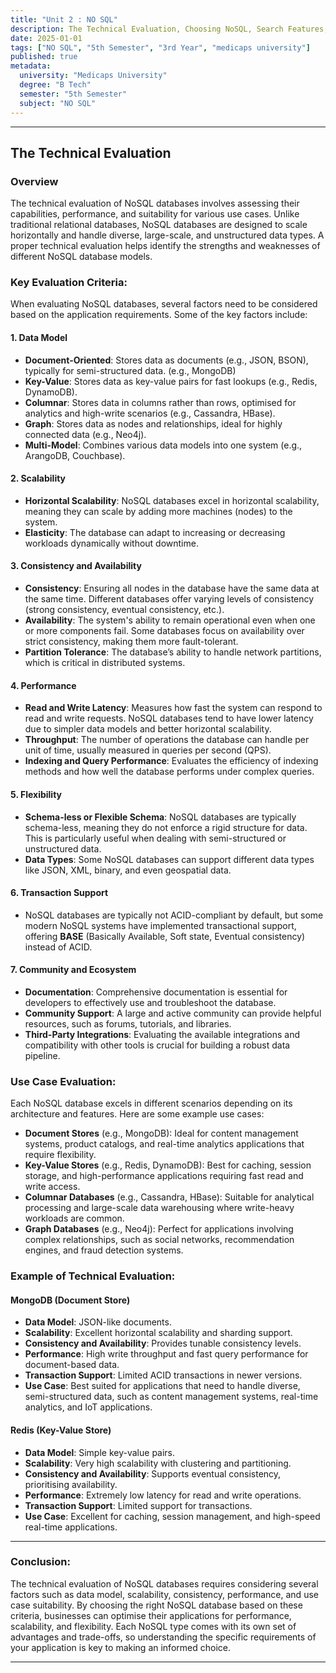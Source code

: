 ```yaml
---
title: "Unit 2 : NO SQL"
description: The Technical Evaluation, Choosing NoSQL, Search Features, Scaling NoSQL, Keeping Data Safe, Visualizing NoSQL, Extending Data Layer, Business Evaluation, Deploying Skills, Deciding Open Source versus commercial software, Business critical features, Security
date: 2025-01-01
tags: ["NO SQL", "5th Semester", "3rd Year", "medicaps university"]
published: true
metadata:
  university: "Medicaps University"
  degree: "B Tech"
  semester: "5th Semester"
  subject: "NO SQL"
---
```


---
## The Technical Evaluation

### Overview
The technical evaluation of NoSQL databases involves assessing their capabilities, performance, and suitability for various use cases. Unlike traditional relational databases, NoSQL databases are designed to scale horizontally and handle diverse, large-scale, and unstructured data types. A proper technical evaluation helps identify the strengths and weaknesses of different NoSQL database models.

### Key Evaluation Criteria:
When evaluating NoSQL databases, several factors need to be considered based on the application requirements. Some of the key factors include:

#### 1. **Data Model**
- **Document-Oriented**: Stores data as documents (e.g., JSON, BSON), typically for semi-structured data. (e.g., MongoDB)
- **Key-Value**: Stores data as key-value pairs for fast lookups (e.g., Redis, DynamoDB).
- **Columnar**: Stores data in columns rather than rows, optimised for analytics and high-write scenarios (e.g., Cassandra, HBase).
- **Graph**: Stores data as nodes and relationships, ideal for highly connected data (e.g., Neo4j).
- **Multi-Model**: Combines various data models into one system (e.g., ArangoDB, Couchbase).

#### 2. **Scalability**
- **Horizontal Scalability**: NoSQL databases excel in horizontal scalability, meaning they can scale by adding more machines (nodes) to the system.
- **Elasticity**: The database can adapt to increasing or decreasing workloads dynamically without downtime.

#### 3. **Consistency and Availability**
- **Consistency**: Ensuring all nodes in the database have the same data at the same time. Different databases offer varying levels of consistency (strong consistency, eventual consistency, etc.).
- **Availability**: The system's ability to remain operational even when one or more components fail. Some databases focus on availability over strict consistency, making them more fault-tolerant.
- **Partition Tolerance**: The database’s ability to handle network partitions, which is critical in distributed systems.

#### 4. **Performance**
- **Read and Write Latency**: Measures how fast the system can respond to read and write requests. NoSQL databases tend to have lower latency due to simpler data models and better horizontal scalability.
- **Throughput**: The number of operations the database can handle per unit of time, usually measured in queries per second (QPS).
- **Indexing and Query Performance**: Evaluates the efficiency of indexing methods and how well the database performs under complex queries.

#### 5. **Flexibility**
- **Schema-less or Flexible Schema**: NoSQL databases are typically schema-less, meaning they do not enforce a rigid structure for data. This is particularly useful when dealing with semi-structured or unstructured data.
- **Data Types**: Some NoSQL databases can support different data types like JSON, XML, binary, and even geospatial data.

#### 6. **Transaction Support**
- NoSQL databases are typically not ACID-compliant by default, but some modern NoSQL systems have implemented transactional support, offering **BASE** (Basically Available, Soft state, Eventual consistency) instead of ACID.

#### 7. **Community and Ecosystem**
- **Documentation**: Comprehensive documentation is essential for developers to effectively use and troubleshoot the database.
- **Community Support**: A large and active community can provide helpful resources, such as forums, tutorials, and libraries.
- **Third-Party Integrations**: Evaluating the available integrations and compatibility with other tools is crucial for building a robust data pipeline.

### Use Case Evaluation:
Each NoSQL database excels in different scenarios depending on its architecture and features. Here are some example use cases:

- **Document Stores** (e.g., MongoDB): Ideal for content management systems, product catalogs, and real-time analytics applications that require flexibility.
- **Key-Value Stores** (e.g., Redis, DynamoDB): Best for caching, session storage, and high-performance applications requiring fast read and write access.
- **Columnar Databases** (e.g., Cassandra, HBase): Suitable for analytical processing and large-scale data warehousing where write-heavy workloads are common.
- **Graph Databases** (e.g., Neo4j): Perfect for applications involving complex relationships, such as social networks, recommendation engines, and fraud detection systems.

### Example of Technical Evaluation:
#### **MongoDB (Document Store)**
- **Data Model**: JSON-like documents.
- **Scalability**: Excellent horizontal scalability and sharding support.
- **Consistency and Availability**: Provides tunable consistency levels.
- **Performance**: High write throughput and fast query performance for document-based data.
- **Transaction Support**: Limited ACID transactions in newer versions.
- **Use Case**: Best suited for applications that need to handle diverse, semi-structured data, such as content management systems, real-time analytics, and IoT applications.

#### **Redis (Key-Value Store)**
- **Data Model**: Simple key-value pairs.
- **Scalability**: Very high scalability with clustering and partitioning.
- **Consistency and Availability**: Supports eventual consistency, prioritising availability.
- **Performance**: Extremely low latency for read and write operations.
- **Transaction Support**: Limited support for transactions.
- **Use Case**: Excellent for caching, session management, and high-speed real-time applications.

---

### Conclusion:
The technical evaluation of NoSQL databases requires considering several factors such as data model, scalability, consistency, performance, and use case suitability. By choosing the right NoSQL database based on these criteria, businesses can optimise their applications for performance, scalability, and flexibility. Each NoSQL type comes with its own set of advantages and trade-offs, so understanding the specific requirements of your application is key to making an informed choice.

---
